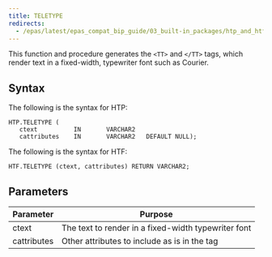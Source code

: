 ```yaml
---
title: TELETYPE
redirects:
  - /epas/latest/epas_compat_bip_guide/03_built-in_packages/htp_and_htf/teletype/ #generated for docs/epas/reorg-role-use-case-mode
---
```


This function and procedure generates the `<TT>` and `</TT>` tags, which render text in a fixed-width, typewriter font such as Courier.

## Syntax

The following is the syntax for HTP:

```
HTP.TELETYPE (
   ctext          IN       VARCHAR2
   cattributes    IN       VARCHAR2   DEFAULT NULL);
```

The following is the syntax for HTF:

```
HTF.TELETYPE (ctext, cattributes) RETURN VARCHAR2;
```

## Parameters

| Parameter | Purpose  |
| --------- | -------- |
| ctext | The text to render in a fixed-width typewriter font |
| cattributes | Other attributes to include as is in the tag |
